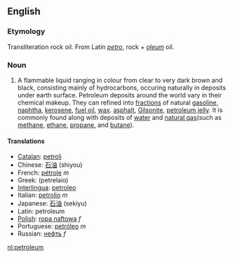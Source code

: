 ==English==
===Etymology===
Transliteration rock oil. From Latin ''[[petro]]'', rock + ''[[oleum]]'' oil.

===Noun===
#A flammable liquid ranging in colour from clear to very dark brown and black, consisting mainly of hydrocarbons, occuring naturally in deposits under earth surface. Petroleum deposits around the world vary in their chemical makeup. They can refined into [[fractions]] of natural [[gasoline]], [[naphtha]], [[kerosene]], [[fuel oil]], [[wax]]. [[asphalt]], [[Gilsonite]], [[petroleum jelly]]. It is commonly found along with deposits of [[water]] and [[natural gas]](such as [[methane]], [[ethane]], [[propane]], and [[butane]]).

====Translations====
*[[Catalan]]: [[petroli]]
*Chinese: [[石油]] (shiyou)
*French: [[pétrole]] ''m''
*Greek: (petrelaio)
*[[Interlingua]]: [[petroleo]]
*Italian: [[petrolio]] ''m''
*Japanese: [[石油]] (sekiyu)
*Latin: petroleum
*[[Polish]]: [[ropa naftowa]] ''f''
*Portuguese: [[petróleo]] ''m''
*Russian: [[нефть]] ''f''

[[nl:petroleum]]